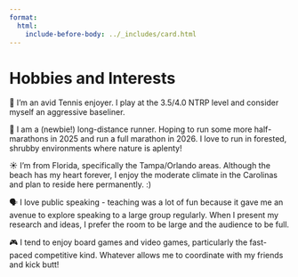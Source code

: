 ```yaml
---
format:
  html:
    include-before-body: ../_includes/card.html
---
```



<div id="page-content">
<h1> Hobbies and Interests </h1>
🎾 I'm an avid Tennis enjoyer. I play at the 3.5/4.0 NTRP level and consider myself an aggressive baseliner.

🏃 I am a (newbie!) long-distance runner. Hoping to run some more half-marathons in 2025 and run a full marathon in 2026. I love to run in forested, shrubby environments where nature is aplenty!

☀️️ I'm from Florida, specifically the Tampa/Orlando areas. Although the beach has my heart forever, I enjoy the moderate climate in the Carolinas and plan to reside here permanently. :)

🗣️ I love public speaking - teaching was a lot of fun because it gave me an avenue to explore speaking to a large group regularly. When I present my research and ideas, I prefer the room to be large and the audience to be full.

🎮 I tend to enjoy board games and video games, particularly the fast-paced competitive kind. Whatever allows me to coordinate with my friends and kick butt!
</div>
